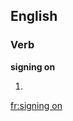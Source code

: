 ==English==

===Verb===
'''signing on'''

# {{present participle of|[[sign on]]}}

[[fr:signing on]]